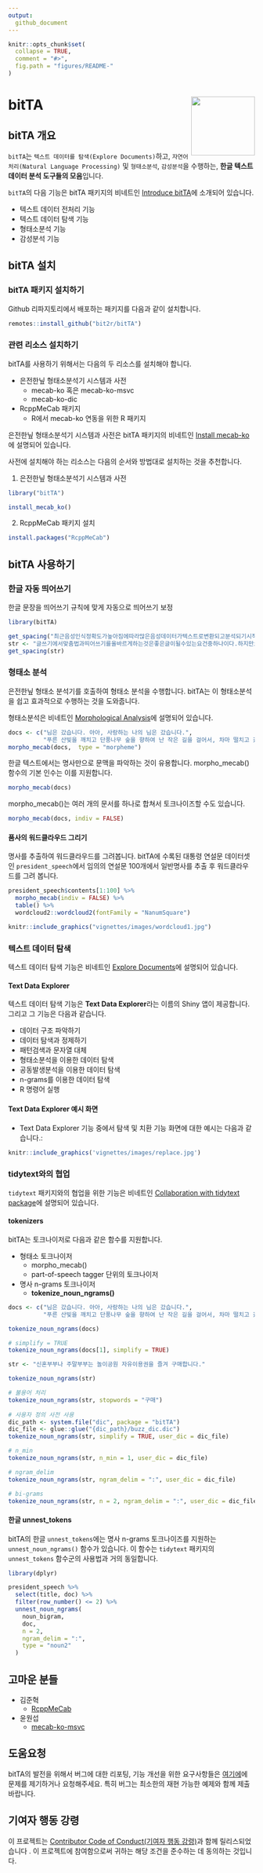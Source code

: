 ```yaml
---
output:
  github_document
---
```


<!-- README.md is generated from README.Rmd. Please edit that file -->

```r
knitr::opts_chunk$set(
  collapse = TRUE,
  comment = "#>",
  fig.path = "figures/README-"
)
```

# bitTA <a href='https://r2bit.com/bitTA/' target='_blank'><img src="man/figures/r2bit.png" align="right" height="120" width="130"/></a>

## bitTA 개요

`bitTA`는 `텍스트 데이터를 탐색(Explore Documents)`하고, `자연어 처리(Natural Language Processing)` 및 `형태소분석`, `감성분석`을 수행하는, **한글 텍스트 데이터 분석 도구들의 모음**입니다.

`bitTA`의 다음 기능은 bitTA 패키지의 비네트인 [Introduce bitTA](https://r2bit.com/bitTA/articles/Introduce.html){target='_blank'}에 소개되어 있습니다.

* 텍스트 데이터 전처리 기능
* 텍스트 데이터 탐색 기능
* 형태소분석 기능
* 감성분석 기능

## bitTA 설치

### bitTA 패키지 설치하기

Github 리파지토리에서 배포하는 패키지를 다음과 같이 설치합니다.
 
```r
remotes::install_github("bit2r/bitTA")
```

### 관련 리소스 설치하기

bitTA를 사용하기 위해서는 다음의 두 리소스를 설치해야 합니다.

* 은전한닢 형태소분석기 시스템과 사전
  - mecab-ko 혹은 mecab-ko-msvc
  - mecab-ko-dic
* RcppMeCab 패키지   
  - R에서 mecab-ko 연동을 위한 R 패키지

은전한닢 형태소분석기 시스템과 사전은 bitTA 패키지의 비네트인 [Install mecab-ko](https://r2bit.com/bitTA/articles/Install_mecab.html){target='_blank'}에 설명되어 있습니다. 

사전에 설치해야 하는 리소스는 다음의 순서와 방법대로 설치하는 것을 추천합니다.

1. 은전한닢 형태소분석기 시스템과 사전

```r
library("bitTA")

install_mecab_ko()
```

2. RcppMeCab 패키지 설치

```r
install.packages("RcppMeCab")
```

## bitTA 사용하기

### 한글 자동 띄어쓰기

한글 문장을 띄어쓰기 규칙에 맞게 자동으로 띄어쓰기 보정

```r
library(bitTA)

get_spacing("최근음성인식정확도가높아짐에따라많은음성데이터가텍스트로변환되고분석되기시작했는데,이를위해잘동작하는띄어쓰기엔진은거의필수적인게되어버렸다")
str <- "글쓰기에서맞춤법과띄어쓰기를올바르게하는것은좋은글이될수있는요건중하나이다.하지만요즘학생들은부족한어문규정지식으로인해맞춤법과띄어쓰기에서많은오류를범하기도한다.본연구는그중띄어쓰기가글을인식하는데중요한역할을하는것으로판단하여,대학생들이띄어쓰기에대해서어느정도정확하게인식하고있는지,실제오류실태는어떠한지에대해살펴서그오류를개선할수있는교육방안을마련할필요가있다고판단하였다."
get_spacing(str)
```

### 형태소 분석

은전한닢 형태소 분석기를 호출하여 형태소 분석을 수행합니다. bitTA는 이 형태소분석을 쉽고 효과적으로 수행하는 것을 도와줍니다.

형태소분석은 비네트인 [Morphological Analysis](https://r2bit.com/bitTA/articles/morphology.html){target='_blank'}에 설명되어 있습니다. 


```r
docs <- c("님은 갔습니다. 아아, 사랑하는 나의 님은 갔습니다.",
          "푸른 산빛을 깨치고 단풍나무 숲을 향하여 난 작은 길을 걸어서, 차마 떨치고 갔습니다.")
morpho_mecab(docs,  type = "morpheme")
```

한글 텍스트에서는 명사만으로 문맥을 파악하는 것이 유용합니다. morpho_mecab() 함수의 기본 인수는 이를 지원합니다.

```r
morpho_mecab(docs)
```

morpho_mecab()는 여러 개의 문서를 하나로 합쳐서 토크나이즈할 수도 있습니다.

```r
morpho_mecab(docs, indiv = FALSE)
```

#### 품사의 워드클라우드 그리기

명사를 추출하여 워드클라우드를 그려봅니다. bitTA에 수록된 대통령 연설문 데이터셋인 `president_speech`에서 임의의 연설문 100개에서 일반명사를 추출 후 워드클라우드를 그려 봅니다.

```r
president_speech$contents[1:100] %>% 
  morpho_mecab(indiv = FALSE) %>% 
  table() %>% 
  wordcloud2::wordcloud2(fontFamily = "NanumSquare")
```

```r
knitr::include_graphics("vignettes/images/wordcloud1.jpg")
```


### 텍스트 데이터 탐색

텍스트 데이터 탐색 기능은 비네트인 [Explore Documents](https://r2bit.com/bitTA/articles/explore_docs.html){target='_blank'}에 설명되어 있습니다. 

#### Text Data Explorer

텍스트 데이터 탐색 기능은 **Text Data Explorer**라는 이름의 Shiny 앱이 제공합니다. 그리고 그 기능은 다음과 같습니다.

* 데이터 구조 파악하기
* 데이터 탐색과 정제하기
* 패턴검색과 문자열 대체
* 형태소분석을 이용한 데이터 탐색
* 공동발생분석을 이용한 데이터 탐색
* n-grams를 이용한 데이터 탐색
* R 명령어 실행

#### Text Data Explorer 예시 화면

* Text Data Explorer 기능 중에서 탐색 및 치환 기능 화면에 대한 예시는 다음과 같습니다.:

```r
knitr::include_graphics('vignettes/images/replace.jpg')
```

### tidytext와의 협업

`tidytext` 패키지와의 협업을 위한 기능은 비네트인 [Collaboration with tidytext package](https://r2bit.com/bitTA/articles/with_tidytext.html){target='_blank'}에 설명되어 있습니다. 

#### tokenizers

bitTA는 토크나이저로 다음과 같은 함수를 지원합니다.

* 형태소 토크나이저
  - morpho_mecab()
  - part-of-speech tagger 단위의 토크나이저
* 명사 n-grams 토크나이저
  - **tokenize_noun_ngrams()**
  
```r
docs <- c("님은 갔습니다. 아아, 사랑하는 나의 님은 갔습니다.",
          "푸른 산빛을 깨치고 단풍나무 숲을 향하여 난 작은 길을 걸어서, 차마 떨치고 갔습니다.")

tokenize_noun_ngrams(docs)

# simplify = TRUE
tokenize_noun_ngrams(docs[1], simplify = TRUE)

str <- "신혼부부나 주말부부는 놀이공원 자유이용권을 즐겨 구매합니다."

tokenize_noun_ngrams(str)

# 불용어 처리
tokenize_noun_ngrams(str, stopwords = "구매")
 
# 사용자 정의 사전 사용
dic_path <- system.file("dic", package = "bitTA")
dic_file <- glue::glue("{dic_path}/buzz_dic.dic")
tokenize_noun_ngrams(str, simplify = TRUE, user_dic = dic_file)

# n_min
tokenize_noun_ngrams(str, n_min = 1, user_dic = dic_file)

# ngram_delim
tokenize_noun_ngrams(str, ngram_delim = ":", user_dic = dic_file)

# bi-grams
tokenize_noun_ngrams(str, n = 2, ngram_delim = ":", user_dic = dic_file)
```

#### 한글 unnest_tokens

bitTA의 한글 `unnest_tokens`에는 명사 n-grams 토크나이즈를 지원하는 `unnest_noun_ngrams()` 함수가 있습니다. 이 함수는 `tidytext` 패키지의 `unnest_tokens` 함수군의 사용법과 거의 동일합니다. 

```r
library(dplyr)

president_speech %>%
  select(title, doc) %>% 
  filter(row_number() <= 2) %>%
  unnest_noun_ngrams(
    noun_bigram,
    doc,
    n = 2,
    ngram_delim = ":",
    type = "noun2"
  )
```

## 고마운 분들

* 김준혁
  - [RcppMeCab](https://github.com/junhewk/RcppMeCab){target='_blank'}
* 윤원섭
  - [mecab-ko-msvc](https://github.com/Pusnow/mecab-ko-msvc){target='_blank'} 

## 도움요청

bitTA의 발전을 위해서 버그에 대한 리포팅, 기능 개선을 위한 요구사항들은 [여기에](https://github.com/bit2r/bitTA/issues){target='_blank'}에 문제를 제기하거나 요청해주세요. 특히 버그는 최소한의 재현 가능한 예제와 함께 제출바랍니다.

## 기여자 행동 강령

이 프로젝트는 [Contributor Code of Conduct(기여자 행동 강령)](https://github.com/bit2r/bitTA/blob/main/CONDUCT.md){target='_blank'}과 함께 릴리스되었습니다 . 이 프로젝트에 참여함으로써 귀하는 해당 조건을 준수하는 데 동의하는 것입니다. 



